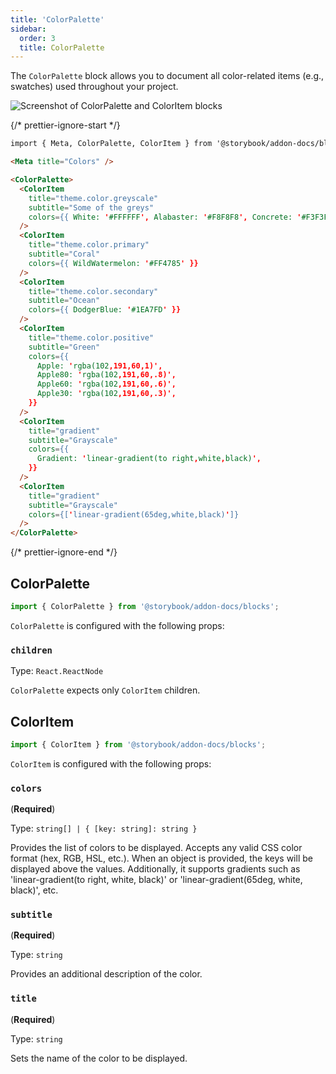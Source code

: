 ```yaml
---
title: 'ColorPalette'
sidebar:
  order: 3
  title: ColorPalette
---
```


The `ColorPalette` block allows you to document all color-related items (e.g., swatches) used throughout your project.

![Screenshot of ColorPalette and ColorItem blocks](../../_assets/api/doc-block-colorpalette.png)

{/* prettier-ignore-start */}

```md title="Colors.mdx"
import { Meta, ColorPalette, ColorItem } from '@storybook/addon-docs/blocks';

<Meta title="Colors" />

<ColorPalette>
  <ColorItem
    title="theme.color.greyscale"
    subtitle="Some of the greys"
    colors={{ White: '#FFFFFF', Alabaster: '#F8F8F8', Concrete: '#F3F3F3' }}
  />
  <ColorItem 
    title="theme.color.primary" 
    subtitle="Coral" 
    colors={{ WildWatermelon: '#FF4785' }} 
  />
  <ColorItem 
    title="theme.color.secondary" 
    subtitle="Ocean" 
    colors={{ DodgerBlue: '#1EA7FD' }} 
  />
  <ColorItem
    title="theme.color.positive"
    subtitle="Green"
    colors={{
      Apple: 'rgba(102,191,60,1)',
      Apple80: 'rgba(102,191,60,.8)',
      Apple60: 'rgba(102,191,60,.6)',
      Apple30: 'rgba(102,191,60,.3)',
    }}
  />
  <ColorItem
    title="gradient"
    subtitle="Grayscale"
    colors={{
      Gradient: 'linear-gradient(to right,white,black)',
    }}
  />
  <ColorItem
    title="gradient"
    subtitle="Grayscale"
    colors={['linear-gradient(65deg,white,black)']}
  />
</ColorPalette>
```

{/* prettier-ignore-end */}

## ColorPalette

```js
import { ColorPalette } from '@storybook/addon-docs/blocks';
```

`ColorPalette` is configured with the following props:

### `children`

Type: `React.ReactNode`

`ColorPalette` expects only `ColorItem` children.

## ColorItem

```js
import { ColorItem } from '@storybook/addon-docs/blocks';
```

`ColorItem` is configured with the following props:

### `colors`

(**Required**)

Type: `string[] | { [key: string]: string }`

Provides the list of colors to be displayed. Accepts any valid CSS color format (hex, RGB, HSL, etc.). When an object is provided, the keys will be displayed above the values. Additionally, it supports gradients such as 'linear-gradient(to right, white, black)' or 'linear-gradient(65deg, white, black)', etc. 

### `subtitle`

(**Required**)

Type: `string`

Provides an additional description of the color.

### `title`

(**Required**)

Type: `string`

Sets the name of the color to be displayed.
